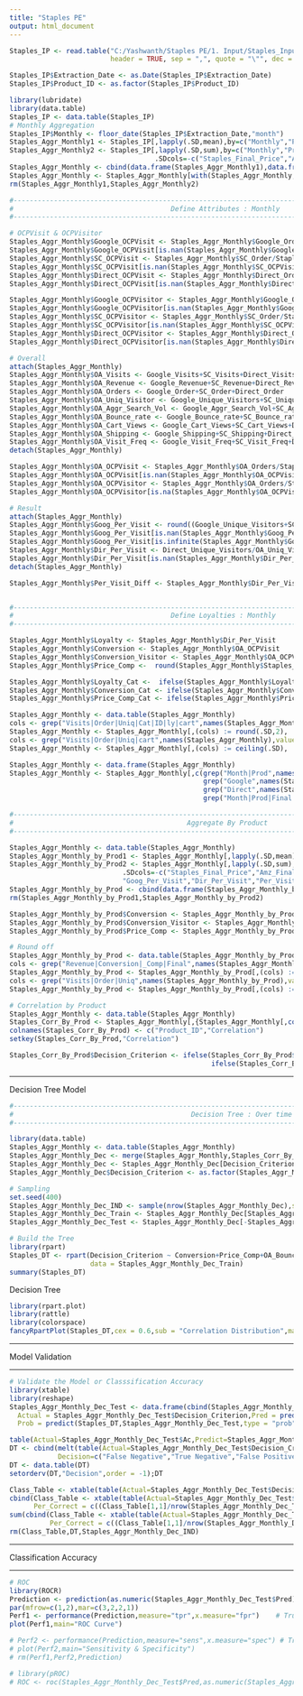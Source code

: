 ```yaml
---
title: "Staples PE"
output: html_document
---
```


```r
Staples_IP <- read.table("C:/Yashwanth/Staples PE/1. Input/Staples_Input_20150827.csv",
                         header = TRUE, sep = ",", quote = "\"", dec = "." ,fill=TRUE, comment.char="", as.is=TRUE)

Staples_IP$Extraction_Date <- as.Date(Staples_IP$Extraction_Date)
Staples_IP$Product_ID <- as.factor(Staples_IP$Product_ID)

library(lubridate)
library(data.table)
Staples_IP <- data.table(Staples_IP)
# Monthly Aggregation
Staples_IP$Monthly <- floor_date(Staples_IP$Extraction_Date,"month")
Staples_Aggr_Monthly1 <- Staples_IP[,lapply(.SD,mean),by=c("Monthly","Product_ID"),.SDcols=c("Staples_Final_Price","Amz_Final_Price")]
Staples_Aggr_Monthly2 <- Staples_IP[,lapply(.SD,sum),by=c("Monthly","Product_ID"),
                                    .SDcols=-c("Staples_Final_Price","Amz_Final_Price","Extraction_Date")]
Staples_Aggr_Monthly <- cbind(data.frame(Staples_Aggr_Monthly1),data.frame(Staples_Aggr_Monthly2)[,-c(1,2)])
Staples_Aggr_Monthly <- Staples_Aggr_Monthly[with(Staples_Aggr_Monthly,order(Staples_Aggr_Monthly$Product_ID)),]
rm(Staples_Aggr_Monthly1,Staples_Aggr_Monthly2)

#---------------------------------------------------------------------------------------------------------------
#                                       Define Attributes : Monthly
#---------------------------------------------------------------------------------------------------------------

# OCPVisit & OCPVisitor
Staples_Aggr_Monthly$Google_OCPVisit <- Staples_Aggr_Monthly$Google_Order/Staples_Aggr_Monthly$Google_Visits
Staples_Aggr_Monthly$Google_OCPVisit[is.nan(Staples_Aggr_Monthly$Google_OCPVisit)] <- 0
Staples_Aggr_Monthly$SC_OCPVisit <- Staples_Aggr_Monthly$SC_Order/Staples_Aggr_Monthly$SC_Visits
Staples_Aggr_Monthly$SC_OCPVisit[is.nan(Staples_Aggr_Monthly$SC_OCPVisit)] <- 0
Staples_Aggr_Monthly$Direct_OCPVisit <- Staples_Aggr_Monthly$Direct_Order/Staples_Aggr_Monthly$Direct_Visits
Staples_Aggr_Monthly$Direct_OCPVisit[is.nan(Staples_Aggr_Monthly$Direct_OCPVisit)] <- 0

Staples_Aggr_Monthly$Google_OCPVisitor <- Staples_Aggr_Monthly$Google_Order/Staples_Aggr_Monthly$Google_Unique_Visitors
Staples_Aggr_Monthly$Google_OCPVisitor[is.nan(Staples_Aggr_Monthly$Google_OCPVisitor)] <- 0
Staples_Aggr_Monthly$SC_OCPVisitor <- Staples_Aggr_Monthly$SC_Order/Staples_Aggr_Monthly$SC_Unique_Visitors
Staples_Aggr_Monthly$SC_OCPVisitor[is.nan(Staples_Aggr_Monthly$SC_OCPVisitor)] <- 0
Staples_Aggr_Monthly$Direct_OCPVisitor <- Staples_Aggr_Monthly$Direct_Order/Staples_Aggr_Monthly$Direct_Unique_Visitors
Staples_Aggr_Monthly$Direct_OCPVisitor[is.nan(Staples_Aggr_Monthly$Direct_OCPVisitor)] <- 0

# Overall 
attach(Staples_Aggr_Monthly)
Staples_Aggr_Monthly$OA_Visits <- Google_Visits+SC_Visits+Direct_Visits
Staples_Aggr_Monthly$OA_Revenue <- Google_Revenue+SC_Revenue+Direct_Revenue 
Staples_Aggr_Monthly$OA_Orders <- Google_Order+SC_Order+Direct_Order
Staples_Aggr_Monthly$OA_Uniq_Visitor <- Google_Unique_Visitors+SC_Unique_Visitors+Direct_Unique_Visitors
Staples_Aggr_Monthly$OA_Aggr_Search_Vol <- Google_Aggr_Search_Vol+SC_Aggr_Search_Vol+Direct_Aggr_Search_Vol
Staples_Aggr_Monthly$OA_Bounce_rate <- Google_Bounce_rate+SC_Bounce_rate+Direct_Bounce_rate
Staples_Aggr_Monthly$OA_Cart_Views <- Google_Cart_Views+SC_Cart_Views+Direct_Cart_Views
Staples_Aggr_Monthly$OA_Shipping <- Google_Shipping+SC_Shipping+Direct_Shipping
Staples_Aggr_Monthly$OA_Visit_Freq <- Google_Visit_Freq+SC_Visit_Freq+Direct_Visit_Freq
detach(Staples_Aggr_Monthly)

Staples_Aggr_Monthly$OA_OCPVisit <- Staples_Aggr_Monthly$OA_Orders/Staples_Aggr_Monthly$OA_Visits
Staples_Aggr_Monthly$OA_OCPVisit[is.nan(Staples_Aggr_Monthly$OA_OCPVisit)] <- 0
Staples_Aggr_Monthly$OA_OCPVisitor <- Staples_Aggr_Monthly$OA_Orders/Staples_Aggr_Monthly$OA_Uniq_Visitor
Staples_Aggr_Monthly$OA_OCPVisitor[is.na(Staples_Aggr_Monthly$OA_OCPVisitor)] <- 0

# Result
attach(Staples_Aggr_Monthly)
Staples_Aggr_Monthly$Goog_Per_Visit <- round((Google_Unique_Visitors+SC_Unique_Visitors)/OA_Uniq_Visitor,2)
Staples_Aggr_Monthly$Goog_Per_Visit[is.nan(Staples_Aggr_Monthly$Goog_Per_Visit)] <- 0
Staples_Aggr_Monthly$Goog_Per_Visit[is.infinite(Staples_Aggr_Monthly$Goog_Per_Visit)] <- 0
Staples_Aggr_Monthly$Dir_Per_Visit <- Direct_Unique_Visitors/OA_Uniq_Visitor
Staples_Aggr_Monthly$Dir_Per_Visit[is.nan(Staples_Aggr_Monthly$Dir_Per_Visit)] <- 0
detach(Staples_Aggr_Monthly)

Staples_Aggr_Monthly$Per_Visit_Diff <- Staples_Aggr_Monthly$Dir_Per_Visit-Staples_Aggr_Monthly$Goog_Per_Visit


#---------------------------------------------------------------------------------------------------------------
#                                       Define Loyalties : Monthly
#---------------------------------------------------------------------------------------------------------------

Staples_Aggr_Monthly$Loyalty <- Staples_Aggr_Monthly$Dir_Per_Visit
Staples_Aggr_Monthly$Conversion <- Staples_Aggr_Monthly$OA_OCPVisit
Staples_Aggr_Monthly$Conversion_Visitor <- Staples_Aggr_Monthly$OA_OCPVisitor
Staples_Aggr_Monthly$Price_Comp <-  round(Staples_Aggr_Monthly$Staples_Final_Price/Staples_Aggr_Monthly$Amz_Final_Price,2)

Staples_Aggr_Monthly$Loyalty_Cat <-  ifelse(Staples_Aggr_Monthly$Loyalty > 0.75,"HIGH",ifelse(Staples_Aggr_Monthly$Loyalty < 0.60,"MID","LOW"))
Staples_Aggr_Monthly$Conversion_Cat <- ifelse(Staples_Aggr_Monthly$Conversion > 0.40,"HIGH",ifelse(Staples_Aggr_Monthly$Conversion < 0.25,"MID","LOW"))
Staples_Aggr_Monthly$Price_Comp_Cat <- ifelse(Staples_Aggr_Monthly$Price_Comp > 1,"HIGH",ifelse(Staples_Aggr_Monthly$Price_Comp < 0.9,"MID","LOW"))

Staples_Aggr_Monthly <- data.table(Staples_Aggr_Monthly)
cols <- grep("Visits|Order|Uniq|Cat|ID|ly|cart",names(Staples_Aggr_Monthly),value = T,invert = T)
Staples_Aggr_Monthly <- Staples_Aggr_Monthly[,(cols) := round(.SD,2), .SDcols=cols]
cols <- grep("Visits|Order|Uniq|cart",names(Staples_Aggr_Monthly),value = T)
Staples_Aggr_Monthly <- Staples_Aggr_Monthly[,(cols) := ceiling(.SD), .SDcols=cols];rm(cols)

Staples_Aggr_Monthly <- data.frame(Staples_Aggr_Monthly)
Staples_Aggr_Monthly <- Staples_Aggr_Monthly[,c(grep("Month|Prod",names(Staples_Aggr_Monthly)),grep("Final_Price",names(Staples_Aggr_Monthly)),
                                                grep("Google",names(Staples_Aggr_Monthly)),grep("SC",names(Staples_Aggr_Monthly)),
                                                grep("Direct",names(Staples_Aggr_Monthly)),grep("OA",names(Staples_Aggr_Monthly)),
                                                grep("Month|Prod|Final|Google|SC|Direct|OA",names(Staples_Aggr_Monthly),invert = TRUE))]

#---------------------------------------------------------------------------------------------------------------
#                                           Aggregate By Product
#---------------------------------------------------------------------------------------------------------------

Staples_Aggr_Monthly <- data.table(Staples_Aggr_Monthly)
Staples_Aggr_Monthly_by_Prod1 <- Staples_Aggr_Monthly[,lapply(.SD,mean),by="Product_ID",.SDcols=c("Staples_Final_Price","Amz_Final_Price")]
Staples_Aggr_Monthly_by_Prod2 <- Staples_Aggr_Monthly[,lapply(.SD,sum),by="Product_ID",
                            .SDcols=-c("Staples_Final_Price","Amz_Final_Price","Loyalty_Cat","Conversion_Cat","Price_Comp_Cat",
                            "Goog_Per_Visit","Dir_Per_Visit","Per_Visit_Diff","Loyalty","Conversion","Conversion_Visitor","Price_Comp")]
Staples_Aggr_Monthly_by_Prod <- cbind(data.frame(Staples_Aggr_Monthly_by_Prod1),data.frame(Staples_Aggr_Monthly_by_Prod2)[,-c(1,2)])
rm(Staples_Aggr_Monthly_by_Prod1,Staples_Aggr_Monthly_by_Prod2)

Staples_Aggr_Monthly_by_Prod$Conversion <- Staples_Aggr_Monthly_by_Prod$OA_Orders/Staples_Aggr_Monthly_by_Prod$OA_Visits
Staples_Aggr_Monthly_by_Prod$Conversion_Visitor <- Staples_Aggr_Monthly_by_Prod$OA_Orders/Staples_Aggr_Monthly_by_Prod$OA_Uniq_Visitor
Staples_Aggr_Monthly_by_Prod$Price_Comp <- Staples_Aggr_Monthly_by_Prod$Staples_Final_Price/Staples_Aggr_Monthly_by_Prod$Amz_Final_Price

# Round off
Staples_Aggr_Monthly_by_Prod <- data.table(Staples_Aggr_Monthly_by_Prod)
cols <- grep("Revenue|Conversion|_Comp|Final",names(Staples_Aggr_Monthly_by_Prod),value = T)
Staples_Aggr_Monthly_by_Prod <- Staples_Aggr_Monthly_by_Prod[,(cols) := round(.SD,2), .SDcols=cols]
cols <- grep("Visits|Order|Uniq",names(Staples_Aggr_Monthly_by_Prod),value = T)
Staples_Aggr_Monthly_by_Prod <- Staples_Aggr_Monthly_by_Prod[,(cols) := ceiling(.SD), .SDcols=cols];rm(cols)

# Correlation by Product
Staples_Aggr_Monthly <- data.table(Staples_Aggr_Monthly)
Staples_Corr_By_Prod <- Staples_Aggr_Monthly[,{Staples_Aggr_Monthly[,cor(Conversion,Price_Comp),by=Product_ID]}]
colnames(Staples_Corr_By_Prod) <- c("Product_ID","Correlation")
setkey(Staples_Corr_By_Prod,"Correlation")

Staples_Corr_By_Prod$Decision_Criterion <- ifelse(Staples_Corr_By_Prod$Correlation<=-0.30,1,
                                                  ifelse(Staples_Corr_By_Prod$Correlation>=0.30,2,0))

```

---

Decision Tree Model

```r
#---------------------------------------------------------------------------------------------------------------
#                                            Decision Tree : Over time
#---------------------------------------------------------------------------------------------------------------

library(data.table)
Staples_Aggr_Monthly <- data.table(Staples_Aggr_Monthly)
Staples_Aggr_Monthly_Dec <- merge(Staples_Aggr_Monthly,Staples_Corr_By_Prod,by="Product_ID")
Staples_Aggr_Monthly_Dec <- Staples_Aggr_Monthly_Dec[Decision_Criterion==1 | Decision_Criterion==2]
Staples_Aggr_Monthly_Dec$Decision_Criterion <- as.factor(Staples_Aggr_Monthly_Dec$Decision_Criterion)

# Sampling
set.seed(400)
Staples_Aggr_Monthly_Dec_IND <- sample(nrow(Staples_Aggr_Monthly_Dec),size=round(((nrow(Staples_Aggr_Monthly_Dec)/100)*70)+1,0))
Staples_Aggr_Monthly_Dec_Train <- Staples_Aggr_Monthly_Dec[Staples_Aggr_Monthly_Dec_IND,]
Staples_Aggr_Monthly_Dec_Test <- Staples_Aggr_Monthly_Dec[-Staples_Aggr_Monthly_Dec_IND,]

# Build the Tree
library(rpart)
Staples_DT <- rpart(Decision_Criterion ~ Conversion+Price_Comp+OA_Bounce_rate+OA_Cart_Views+OA_Visit_Freq, 
                    data = Staples_Aggr_Monthly_Dec_Train)
summary(Staples_DT)
```

Decision Tree

```r
library(rpart.plot)
library(rattle)
library(colorspace)
fancyRpartPlot(Staples_DT,cex = 0.6,sub = "Correlation Distribution",main = "Correlation Decision for products over time")
```
---

Model Validation

---

```r
# Validate the Model or Classsification Accuracy
library(xtable)
library(reshape)
Staples_Aggr_Monthly_Dec_Test <- data.frame(cbind(Staples_Aggr_Monthly_Dec_Test,
  Actual = Staples_Aggr_Monthly_Dec_Test$Decision_Criterion,Pred = predict(Staples_DT,Staples_Aggr_Monthly_Dec_Test,type = "class"),
  Prob = predict(Staples_DT,Staples_Aggr_Monthly_Dec_Test,type = "prob")))

table(Actual=Staples_Aggr_Monthly_Dec_Test$Ac,Predict=Staples_Aggr_Monthly_Dec_Test$Pred)
DT <- cbind(melt(table(Actual=Staples_Aggr_Monthly_Dec_Test$Decision_Criterion,Predict=Staples_Aggr_Monthly_Dec_Test$Pred)),
            Decision=c("False Negative","True Negative","False Positive","True Positive"))
DT <- data.table(DT)
setorderv(DT,"Decision",order = -1);DT

Class_Table <- xtable(table(Actual=Staples_Aggr_Monthly_Dec_Test$Decision_Criterion,Predict=Staples_Aggr_Monthly_Dec_Test$Pred))
cbind(Class_Table <- xtable(table(Actual=Staples_Aggr_Monthly_Dec_Test$Decision_Criterion,Predict=Staples_Aggr_Monthly_Dec_Test$Pred)),
      Per_Correct = c((Class_Table[1,1]/nrow(Staples_Aggr_Monthly_Dec_Test)*100),(Class_Table[2,2]/nrow(Staples_Aggr_Monthly_Dec_Test)*100)))
sum(cbind(Class_Table <- xtable(table(Actual=Staples_Aggr_Monthly_Dec_Test$Decision_Criterion,Predict=Staples_Aggr_Monthly_Dec_Test$Pred)),
          Per_Correct = c((Class_Table[1,1]/nrow(Staples_Aggr_Monthly_Dec_Test)*100),(Class_Table[2,2]/nrow(Staples_Aggr_Monthly_Dec_Test)*100)))[3])
rm(Class_Table,DT,Staples_Aggr_Monthly_Dec_IND)
```

---

Classification Accuracy

---
```r
# ROC
library(ROCR)
Prediction <- prediction(as.numeric(Staples_Aggr_Monthly_Dec_Test$Pred),as.numeric(Staples_Aggr_Monthly_Dec_Test$Decision_Criterion))
par(mfrow=c(1,2),mar=c(3,2,2,1))
Perf1 <- performance(Prediction,measure="tpr",x.measure="fpr")    # True versus False
plot(Perf1,main="ROC Curve")

# Perf2 <- performance(Prediction,measure="sens",x.measure="spec") # True versus True
# plot(Perf2,main="Sensitivity & Specificity")
# rm(Perf1,Perf2,Prediction)

# library(pROC)
# ROC <- roc(Staples_Aggr_Monthly_Dec_Test$Pred,as.numeric(Staples_Aggr_Monthly_Dec_Test$Decision_Criterion),plot=TRUE)                     # True versus True
```